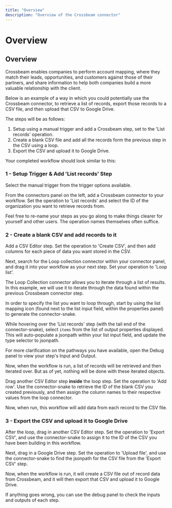 ```yaml
---
title: "Overview"
description: "Overview of the Crossbeam connector"
---
```


# Overview

## Overview

Crossbeam enables companies to perform account mapping, where they match their leads, opportunities, and customers against those of their partners, and share information to help both companies build a more valuable relationship with the client.

Below is an example of a way in which you could potentially use the Crossbeam connector, to retrieve a list of records, export those records to a CSV file, and then upload that CSV to Google Drive.

The steps will be as follows:

1. Setup using a manual trigger and add a Crossbeam step, set to the 'List records' operation.
2. Create a blank CSV file and add all the records form the previous step in the CSV using a loop.
3. Export the CSV and upload it to Google Drive.

Your completed workflow should look similar to this:

### 1 - Setup Trigger & Add 'List records' Step

Select the manual trigger from the trigger options available.

From the connectors panel on the left, add a Crossbeam connector to your workflow. Set the operation to 'List records' and select the ID of the organization you want to retrieve records from.

Feel free to re-name your steps as you go along to make things clearer for yourself and other users. The operation names themselves often suffice.

### 2 - Create a blank CSV and add records to it

Add a CSV Editor step. Set the operation to 'Create CSV', and then add columns for each piece of data you want stored in the CSV.

Next, search for the Loop collection connector within your connector panel, and drag it into your workflow as your next step. Set your operation to 'Loop list'.

The Loop Collection connector allows you to iterate through a list of results. In this example, we will use it to iterate through the data found within the previous Crossbeam connector step.

In order to specify the list you want to loop through, start by using the list mapping icon (found next to the list input field, within the properties panel) to generate the connector-snake.

While hovering over the 'List records' step (with the tail end of the connector-snake), select `items` from the list of output properties displayed. This will auto-populate a jsonpath within your list input field, and update the type selector to jsonpath.

For more clarification on the pathways you have available, open the Debug panel to view your step's Input and Output.

Now, when the workflow is run, a list of records will be retrieved and then iterated over. But as of yet, nothing will be done with these iterated objects.

Drag another CSV Editor step **inside** the loop step. Set the operation to 'Add row'. Use the connector-snake to retrieve the ID of the blank CSV you created previously, and then assign the column names to their respective values from the loop connector.

Now, when run, this workflow will add data from each record to the CSV file.

### 3 - Export the CSV and upload it to Google Drive

After the loop, drag in another CSV Editor step. Set the operation to 'Export CSV', and use the connector-snake to assign it to the ID of the CSV you have been building in this workflow.

Next, drag in a Google Drive step. Set the operation to 'Upload file', and use the connector-snake to find the jsonpath for the CSV file from the 'Export CSV' step.

Now, when the workflow is run, it will create a CSV file out of record data from Crossbeam, and it will then export that CSV and upload it to Google Drive.

If anything goes wrong, you can use the debug panel to check the inputs and outputs of each step.
